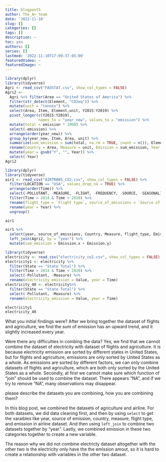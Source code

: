 ```yaml
---
title: blogpost5
author: The_A+_team
date: '2022-11-10'
slug: []
categories: []
tags: []
description: ~
toc: yes
authors: []
series: []
lastmod: '2022-11-10T17:09:37-05:00'
featuredVideo: ~
featuredImage: ~
---
```


```r
library(dplyr)
library(tidyverse)
Agri <- read_csv("FAOSTAT.csv", show_col_types = FALSE) 
Agri2 <- 
  Agri %>% filter(Area == "United States of America") %>%
  filter(str_detect(Element, "CO2eq")) %>%
  mutate(unit = "tonnes") %>%
  select(Area, Item, Element,unit, Y2015:Y2019) %>%
  pivot_longer(c(Y2015:Y2019),
               names_to = "year_new", values_to = "emission") %>%
  mutate(total = emission * 1000) %>%
  select(-emission) %>%
  arrange(order(year_new)) %>%
  group_by(year_new, Item, Area, unit) %>%
  summarize(sum_emission = sum(total, na.rm = TRUE, count = n()), Element) %>%
  rename(Country = Area, Measure = unit, Emission = sum_emission, Year = year_new,   source_of_emissions = Item) %>%
  mutate(year = gsub("Y", "", Year)) %>%
  select(-Year)
Agri2

```


```r
library(dplyr)
library(tidyverse)
air1 <- read_csv("AIRTRANS_CO2.csv", show_col_types = FALSE) %>% 
  filter(LOCATION == "USA", values_drop_na = TRUE) %>% 
  arrange(order(Time)) %>% 
  select(-POLLUTANT, -MEASURE, -FLIGHT, -FREQUENCY, -SOURCE, -SEASONALITY, -TIME, -`Flag Codes`, -Flags, -Pollutant, -LOCATION) %>% 
  filter(Time > 2014 & Time < 2020) %>% 
  rename(flight_type = `Flight type`, source_of_emissions = `Source of emissions`, Year = Time, Emission = Value) %>%
  rename(year = Year) %>%
  ungroup() 

air1

```

```r
air1 %>%
  select(year, source_of_emissions, Country, Measure, flight_type, Emission) %>%
  left_join(Agri2, by = "year") %>%
  mutate(sum_emission = Emission.x + Emission.y)
```

```r
library(tidyverse)
electricity <- read_csv("electricity_co2.csv", show_col_types = FALSE)
electricity1 <- electricity %>%
  filter(State == "State Total") %>%
  filter(Time > 2014 & Time < 2020) %>%
  select(-Pollutant, -Measure) %>% 
  rename(electricity_emission = Value, year = Time)
electricity_40 <- electricity%>%
  filter(State == "State Total") %>%
  select(-Pollutant, -Measure) %>% 
  rename(electricity_emission = Value, year = Time)

electricity1
electricity_40
```

What you initial findings were?
After we bring together the dataset of flights and agriculture, we find the sum of emission has an upward trend, and it slightly increased every year. 

Were there any difficulties in combing the data?
Yes, we find that we cannot combine the dataset of electricity with dataset of flights and agriculture. It is because electricity emission are sorted by different states in United States, but for flights and agriculture, emissions are only sorted by United States as a whole. As emissions are sorted by different factors, we can only combine datasets of flights and agriculture, which are both only sorted by the United States as a whole. Secondly, at first we cannot make sure which function of “join” should be used to combine the dataset. There appears “NA”, and if we try to remove “NA”, many observations may disappear.

please describe the datasets you are combining, how you are combining them?

In this blog post, we combined the datasets of agriculture and airline. For both datasets, we did data cleaning first, and then by using `select` to get the varaibles like year, source of emission, country, measure, flight type, and emission in airline dataset. And then using `left_join` to combine two datasets together by "year". Lastly, we combined emission in these two categories together to create a new variable. 

The reason why we did not combine electricty dataset altogether with the other two is the electricity only have the the emission amout, so it is hard to create a relationship with variables in the other two dataset.